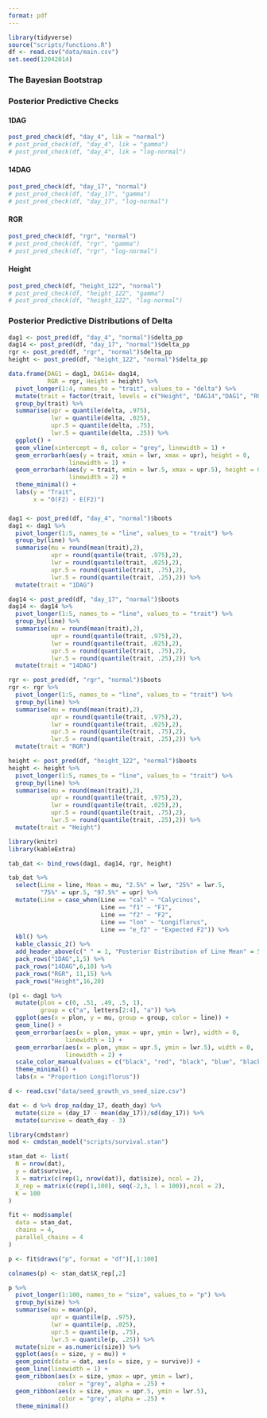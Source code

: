 ```yaml
---
format: pdf
---
```


```r
library(tidyverse)
source("scripts/functions.R")
df <- read.csv("data/main.csv")
set.seed(12042014)
```

### The Bayesian Bootstrap




\begin{align*}
w &\sim Dirichlet(\alpha)  \\
\mu &= \sum_{i=1}^nw_ix_i \\
\sigma &= \sqrt{\sum_{i=1}^nw_i(x_i-\sum_{i=1}^nw_ix_i)^2}
\end{align*}



### Posterior Predictive Checks

#### 1DAG

```r
post_pred_check(df, "day_4", lik = "normal")
# post_pred_check(df, "day_4", lik = "gamma")
# post_pred_check(df, "day_4", lik = "log-normal")
```

#### 14DAG

```r
post_pred_check(df, "day_17", "normal")
# post_pred_check(df, "day_17", "gamma")
# post_pred_check(df, "day_17", "log-normal")
```

#### RGR

```r
post_pred_check(df, "rgr", "normal")
# post_pred_check(df, "rgr", "gamma")
# post_pred_check(df, "rgr", "log-normal")
```

#### Height

```r
post_pred_check(df, "height_122", "normal")
# post_pred_check(df, "height_122", "gamma")
# post_pred_check(df, "height_122", "log-normal")
```

### Posterior Predictive Distributions of Delta

```r

dag1 <- post_pred(df, "day_4", "normal")$delta_pp
dag14 <- post_pred(df, "day_17", "normal")$delta_pp
rgr <- post_pred(df, "rgr", "normal")$delta_pp
height <- post_pred(df, "height_122", "normal")$delta_pp

data.frame(DAG1 = dag1, DAG14= dag14, 
           RGR = rgr, Height = height) %>% 
  pivot_longer(1:4, names_to = "trait", values_to = "delta") %>% 
  mutate(trait = factor(trait, levels = c("Height", "DAG14","DAG1", "RGR"))) %>% 
  group_by(trait) %>% 
  summarise(upr = quantile(delta, .975),
            lwr = quantile(delta, .025),
            upr.5 = quantile(delta, .75),
            lwr.5 = quantile(delta, .25)) %>% 
  ggplot() +
  geom_vline(xintercept = 0, color = "grey", linewidth = 1) +
  geom_errorbarh(aes(y = trait, xmin = lwr, xmax = upr), height = 0, 
                 linewidth = 1) +
  geom_errorbarh(aes(y = trait, xmin = lwr.5, xmax = upr.5), height = 0, 
                 linewidth = 2) +
  theme_minimal() +
  labs(y = "Trait",
       x = "O(F2) - E(F2)")

```


### 

```r
dag1 <- post_pred(df, "day_4", "normal")$boots
dag1 <- dag1 %>% 
  pivot_longer(1:5, names_to = "line", values_to = "trait") %>% 
  group_by(line) %>% 
  summarise(mu = round(mean(trait),2),
            upr = round(quantile(trait, .975),2),
            lwr = round(quantile(trait, .025),2),
            upr.5 = round(quantile(trait, .75),2),
            lwr.5 = round(quantile(trait, .25),2)) %>% 
  mutate(trait = "1DAG")

dag14 <- post_pred(df, "day_17", "normal")$boots
dag14 <- dag14 %>% 
  pivot_longer(1:5, names_to = "line", values_to = "trait") %>% 
  group_by(line) %>% 
  summarise(mu = round(mean(trait),2),
            upr = round(quantile(trait, .975),2),
            lwr = round(quantile(trait, .025),2),
            upr.5 = round(quantile(trait, .75),2),
            lwr.5 = round(quantile(trait, .25),2)) %>% 
  mutate(trait = "14DAG")

rgr <- post_pred(df, "rgr", "normal")$boots
rgr <- rgr %>% 
  pivot_longer(1:5, names_to = "line", values_to = "trait") %>% 
  group_by(line) %>% 
  summarise(mu = round(mean(trait),2),
            upr = round(quantile(trait, .975),2),
            lwr = round(quantile(trait, .025),2),
            upr.5 = round(quantile(trait, .75),2),
            lwr.5 = round(quantile(trait, .25),2)) %>% 
  mutate(trait = "RGR")

height <- post_pred(df, "height_122", "normal")$boots
height <- height %>% 
  pivot_longer(1:5, names_to = "line", values_to = "trait") %>% 
  group_by(line) %>% 
  summarise(mu = round(mean(trait),2),
            upr = round(quantile(trait, .975),2),
            lwr = round(quantile(trait, .025),2),
            upr.5 = round(quantile(trait, .75),2),
            lwr.5 = round(quantile(trait, .25),2)) %>% 
  mutate(trait = "Height")

library(knitr)
library(kableExtra)

tab_dat <- bind_rows(dag1, dag14, rgr, height)

tab_dat %>% 
  select(Line = line, Mean = mu, "2.5%" = lwr, "25%" = lwr.5,
         "75%" = upr.5, "97.5%" = upr) %>% 
  mutate(Line = case_when(Line == "cal" ~ "Calycinus",
                          Line == "f1" ~ "F1",
                          Line == "f2" ~ "F2",
                          Line == "lon" ~ "Longiflorus",
                          Line == "e_f2" ~ "Expected F2")) %>% 
  kbl() %>% 
  kable_classic_2() %>% 
  add_header_above(c(" " = 1, "Posterior Distribution of Line Mean" = 5)) %>%
  pack_rows("1DAG",1,5) %>%
  pack_rows("14DAG",6,10) %>%
  pack_rows("RGR", 11,15) %>%
  pack_rows("Height",16,20)
```

```r
(p1 <- dag1 %>% 
  mutate(plon = c(0, .51, .49, .5, 1),
         group = c("a", letters[2:4], "a")) %>% 
  ggplot(aes(x = plon, y = mu, group = group, color = line)) +
  geom_line() +
  geom_errorbar(aes(x = plon, ymax = upr, ymin = lwr), width = 0, 
                linewidth = 1) +
  geom_errorbar(aes(x = plon, ymax = upr.5, ymin = lwr.5), width = 0,
                linewidth = 2) +
  scale_color_manual(values = c("black", "red", "black", "blue", "black")) +
  theme_minimal() +
  labs(x = "Proportion Longiflorus"))
```

```r
d <- read.csv("data/seed_growth_vs_seed_size.csv")

dat <- d %>% drop_na(day_17, death_day) %>% 
  mutate(size = (day_17 - mean(day_17))/sd(day_17)) %>% 
  mutate(survive = death_day - 3)

library(cmdstanr)
mod <- cmdstan_model("scripts/survival.stan")

stan_dat <- list(
  N = nrow(dat),
  y = dat$survive,
  X = matrix(c(rep(1, nrow(dat)), dat$size), ncol = 2),
  X_rep = matrix(c(rep(1,100), seq(-2,3, l = 100)),ncol = 2),
  K = 100
)

fit <- mod$sample(
  data = stan_dat,
  chains = 4,
  parallel_chains = 4
)

p <- fit$draws("p", format = "df")[,1:100]

colnames(p) <- stan_dat$X_rep[,2]

p %>% 
  pivot_longer(1:100, names_to = "size", values_to = "p") %>% 
  group_by(size) %>% 
  summarise(mu = mean(p),
            upr = quantile(p, .975),
            lwr = quantile(p, .025),
            upr.5 = quantile(p, .75),
            lwr.5 = quantile(p, .25)) %>% 
  mutate(size = as.numeric(size)) %>% 
  ggplot(aes(x = size, y = mu)) +
  geom_point(data = dat, aes(x = size, y = survive)) +
  geom_line(linewidth = 1) +
  geom_ribbon(aes(x = size, ymax = upr, ymin = lwr),
              color = "grey", alpha = .25) +
  geom_ribbon(aes(x = size, ymax = upr.5, ymin = lwr.5),
              color = "grey", alpha = .25) +
  theme_minimal()

```

